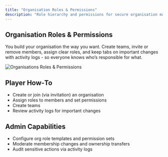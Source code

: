 ```yaml
---
title: "Organisation Roles & Permissions"
description: "Role hierarchy and permissions for secure organisation management."
---
```


## Organisation Roles & Permissions

You build your organisation the way you want. Create teams, invite or remove members, assign clear roles, and keep tabs on important changes with activity logs - so everyone knows who’s responsible for what.

<img src="/images/screenshots/organisations-roles.png" alt="Organisations Roles & Permissions" />

## Player How‑To

- Create or join (via invitation) an organisation
- Assign roles to members and set permissions
- Create teams
- Review activity logs for important changes

## Admin Capabilities

- Configure org role templates and permission sets
- Moderate membership changes and ownership transfers
- Audit sensitive actions via activity logs